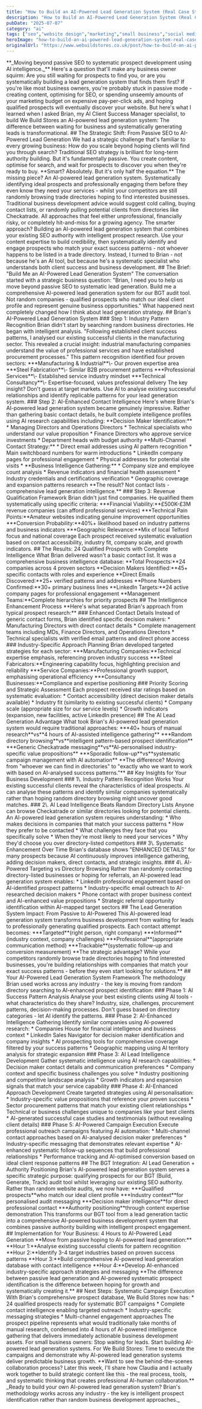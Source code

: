 ```yaml
---
title: "How to Build an AI-Powered Lead Generation System (Real Case Study)"
description: "How to Build an AI-Powered Lead Generation System (Real Case Study)"
pubDate: "2025-07-07"
category: "ai"
tags: ["seo","website design","marketing","small business","social media"]
heroImage: "how-to-build-an-ai-powered-lead-generation-system-real-case-study"
originalUrl: "https://www.webuildstores.co.uk/post/how-to-build-an-ai-powered-lead-generation-system-real-case-study"
---
```




<BlogHeroImage src={heroImage} alt="How to Build an AI-Powered Lead Generation System (Real Case Study)" />
**_Moving beyond passive SEO to systematic prospect development using AI intelligence._**
Here's a question that'll make any business owner squirm: Are you still waiting for prospects to find you, or are you systematically building a lead generation system that finds them first?
If you're like most business owners, you're probably stuck in passive mode - creating content, optimising for SEO, or spending unseemly amounts of your marketing budget on expensive pay-per-click ads, and hoping qualified prospects will eventually discover your website.
But here's what I learned when I asked Brian, my AI Client Success Manager specialist, to build We Build Stores an AI-powered lead generation system: The difference between waiting for business and systematically generating leads is transformational.
## The Strategic Shift: From Passive SEO to AI-Powered Lead Generation
We had a strategic challenge that's familiar to every growing business: How do you scale beyond hoping clients will find you through search?
Traditional SEO strategy is brilliant for long-term authority building. But it's fundamentally passive. You create content, optimise for search, and wait for prospects to discover you when they're ready to buy.
**Smart? Absolutely. But it's only half the equation.**
The missing piece? An AI-powered lead generation system. Systematically identifying ideal prospects and professionally engaging them before they even know they need your services - whilst your competitors are still randomly browsing trade directories hoping to find interested businesses.
Traditional business development advice would suggest cold calling, buying contact lists, or randomly pulling potential clients from directories like Checkatrade. All approaches that feel either unprofessional, financially risky, or completely hit-and-miss for a growing agency.
The smarter approach? Building an AI-powered lead generation system that combines your existing SEO authority with intelligent prospect research. Use your content expertise to build credibility, then systematically identify and engage prospects who match your exact success patterns - not whoever happens to be listed in a trade directory.
Instead, I turned to Brian - not because he's an AI tool, but because he's a systematic specialist who understands both client success and business development.
## The Brief: "Build Me an AI-Powered Lead Generation System"
The conversation started with a strategic business question:
"Brian, I need you to help us move beyond passive SEO to systematic lead generation. Build me a comprehensive AI-powered lead generation system for our BGT audit tool. Not random companies - qualified prospects who match our ideal client profile and represent genuine business opportunities."
What happened next completely changed how I think about lead generation strategy.
## Brian's AI-Powered Lead Generation System
### Step 1: Industry Pattern Recognition
Brian didn't start by searching random business directories. He began with intelligent analysis.
"Following established client success patterns, I analysed our existing successful clients in the manufacturing sector. This revealed a crucial insight: industrial manufacturing companies understand the value of professional services and have established procurement processes."
This pattern recognition identified four proven sectors:
 ***Manufacturing & Industrial**\- Our proven expertise area
 ***Steel Fabrication**\- Similar B2B procurement patterns
 ***Professional Services**\- Established service industry mindset
 ***Technical Consultancy**\- Expertise-focused, values professional delivery
The key insight? Don't guess at target markets. Use AI to analyse existing successful relationships and identify replicable patterns for your lead generation system.
### Step 2: AI-Enhanced Contact Intelligence
Here's where Brian's AI-powered lead generation system became genuinely impressive.
Rather than gathering basic contact details, he built complete intelligence profiles using AI research capabilities including:
**Decision Maker Identification:**
 * Managing Directors and Operations Directors
 * Technical specialists who understand our value proposition
 * Finance Directors who approve service investments
 * Department heads with budget authority
**Multi-Channel Contact Strategy:**
 * Direct email addresses using AI pattern recognition
 * Main switchboard numbers for warm introductions
 * LinkedIn company pages for professional engagement
 * Physical addresses for potential site visits
 *
**Business Intelligence Gathering:**
 * Company size and employee count analysis
 * Revenue indicators and financial health assessment
 * Industry credentials and certifications verification
 * Geographic coverage and expansion patterns research
**The result? Not contact lists - comprehensive lead generation intelligence.**
### Step 3: Revenue Qualification Framework
Brian didn't just find companies. He qualified them systematically using specific criteria:
 ***Financial Viability:**£500K-£3M revenue companies (can afford professional services)
 ***Technical Pain Points:**Amateur websites indicating genuine improvement opportunities
 ***Conversion Probability:**40%+ likelihood based on industry patterns and business indicators
 ***Geographic Relevance:**Mix of local Telford focus and national coverage
Each prospect received systematic evaluation based on contact accessibility, industry fit, company scale, and growth indicators.
## The Results: 24 Qualified Prospects with Complete Intelligence
What Brian delivered wasn't a basic contact list. It was a comprehensive business intelligence database:
**Total Prospects:**24 companies across 4 proven sectors
**Decision Makers Identified:**45+ specific contacts with roles and experience
**Direct Emails Discovered:**25+ verified patterns and addresses
**Phone Numbers Confirmed:**30+ primary business lines
**LinkedIn Targets:**24 active company pages for professional engagement
**Management Teams:**Complete hierarchies for priority prospects
## The Intelligence Enhancement Process
**Here's what separated Brian's approach from typical prospect research:**
### Enhanced Contact Details
Instead of generic contact forms, Brian identified specific decision makers:
 * Manufacturing Directors with direct contact details
 * Complete management teams including MDs, Finance Directors, and Operations Directors
 * Technical specialists with verified email patterns and direct phone access
### Industry-Specific Approach Planning
Brian developed targeted strategies for each sector:
 ***Manufacturing Companies:**Technical expertise emphasis, referencing proven industry success
 ***Steel Fabricators:**Engineering capability focus, highlighting precision and reliability
 ***Service Companies:**Professional growth support, emphasising operational efficiency
 ***Consultancy Businesses:**Compliance and expertise positioning
### Priority Scoring and Strategic Assessment
Each prospect received star ratings based on systematic evaluation:
 * Contact accessibility (direct decision maker details available)
 * Industry fit (similarity to existing successful clients)
 * Company scale (appropriate size for our service levels)
 * Growth indicators (expansion, new facilities, active LinkedIn presence)
## The AI Lead Generation Advantage
What took Brian's AI-powered lead generation system would require traditional approaches:
 ***40+ hours of manual research**vs**4 hours of AI-assisted intelligence gathering**
 ***Random directory browsing**vs**intelligent pattern-based prospect identification**
 ***Generic Checkatrade messaging**vs**AI-personalised industry-specific value propositions**
 ***Sporadic follow-up**vs**systematic campaign management with AI automation**
**The difference? Moving from "whoever we can find in directories" to "exactly who we want to work with based on AI-analysed success patterns."**
## Key Insights for Your Business Development
### 1\. Industry Pattern Recognition Works
Your existing successful clients reveal the characteristics of ideal prospects. AI can analyse these patterns and identify similar companies systematically rather than hoping random directory browsing might uncover good matches.
### 2\. AI Lead Intelligence Beats Random Directory Lists
Anyone can browse Checkatrade or similar directories looking for potential clients. An AI-powered lead generation system requires understanding:
 * Who makes decisions in companies that match your success patterns
 * How they prefer to be contacted
 * What challenges they face that you specifically solve
 * When they're most likely to need your services
 * Why they'd choose you over directory-listed competitors
### 3\. Systematic Enhancement Over Time
Brian's database shows "ENHANCED DETAILS" for many prospects because AI continuously improves intelligence gathering, adding decision makers, direct contacts, and strategic insights.
### 4\. AI-Powered Targeting vs Directory Browsing
Rather than randomly contacting directory-listed businesses or hoping for referrals, an AI-powered lead generation system enables:
 * LinkedIn professional engagement based on AI-identified prospect patterns
 * Industry-specific email outreach to AI-researched decision makers
 * Phone contact with proper business context and AI-enhanced value propositions
 * Strategic referral opportunity identification within AI-mapped target sectors
## The Lead Generation System Impact: From Passive to AI-Powered
This AI-powered lead generation system transforms business development from waiting for leads to professionally generating qualified prospects.
Each contact attempt becomes:
 ***Targeted**(right person, right company)
 ***Informed**(industry context, company challenges)
 ***Professional**(appropriate communication method)
 ***Trackable**(systematic follow-up and conversion measurement)
**The strategic advantage? While your competitors randomly browse trade directories hoping to find interested businesses, you're building relationships with companies that match your exact success patterns - before they even start looking for solutions.**
## Your AI-Powered Lead Generation System Framework
The methodology Brian used works across any industry - the key is moving from random directory searching to AI-enhanced prospect identification:
### Phase 1: AI Success Pattern Analysis
Analyse your best existing clients using AI tools - what characteristics do they share? Industry, size, challenges, procurement patterns, decision-making processes. Don't guess based on directory categories - let AI identify the patterns.
### Phase 2: AI-Enhanced Intelligence Gathering
Identify similar companies using AI-powered research:
 * Companies House for financial intelligence and business context
 * LinkedIn Sales Navigator for decision maker identification and company insights
 * AI prospecting tools for comprehensive coverage filtered by your success patterns
 * Geographic mapping using AI territory analysis for strategic expansion
### Phase 3: AI Lead Intelligence Development
Gather systematic intelligence using AI research capabilities:
 * Decision maker contact details and communication preferences
 * Company context and specific business challenges you solve
 * Industry positioning and competitive landscape analysis
 * Growth indicators and expansion signals that match your service capability
### Phase 4: AI-Enhanced Approach Development
Create targeted strategies using AI personalisation:
 * Industry-specific value propositions that reference your proven success
 * Sector procurement patterns that match your existing client relationships
 * Technical or business challenges unique to companies like your best clients
 * AI-generated successful case studies and testimonials (without revealing client details)
### Phase 5: AI-Powered Campaign Execution
Execute professional outreach campaigns featuring AI automation:
 * Multi-channel contact approaches based on AI-analysed decision maker preferences
 * Industry-specific messaging that demonstrates relevant expertise
 * AI-enhanced systematic follow-up sequences that build professional relationships
 * Performance tracking and AI-optimised conversion based on ideal client response patterns
## The BGT Integration: AI Lead Generation + Authority Positioning
Brian's AI-powered lead generation system serves a specific strategic purpose: qualifying prospects for our BGT (Build, Generate, Track) audit tool whilst leveraging our existing SEO authority.
Rather than random website audits, we now have:
 ***Qualified prospects**who match our ideal client profile
 ***Industry context**for personalised audit messaging
 ***Decision maker intelligence**for direct professional contact
 ***Authority positioning**through content expertise demonstration
This transforms our BGT tool from a lead generation tactic into a comprehensive AI-powered business development system that combines passive authority building with intelligent prospect engagement.
## Implementation for Your Business: 4 Hours to AI-Powered Lead Generation
**Move from passive hoping to AI-powered lead generation:**
**Hour 1:**Analyse existing successful clients for pattern recognition
**Hour 2:**Identify 3-4 target industries based on proven success patterns
**Hour 3:**Build comprehensive AI-powered lead generation database with contact intelligence
**Hour 4:**Develop AI-enhanced industry-specific approach strategies and messaging
**The difference between passive lead generation and AI-powered systematic prospect identification is the difference between hoping for growth and systematically creating it.**
## Next Steps: Systematic Campaign Execution
With Brian's comprehensive prospect database, We Build Stores now has:
 * 24 qualified prospects ready for systematic BGT campaigns
 * Complete contact intelligence enabling targeted outreach
 * Industry-specific messaging strategies
 * Multi-channel engagement approaches
The prospect pipeline represents what would traditionally take months of manual research, condensed into 4 hours of AI-powered intelligence gathering that delivers immediately actionable business development assets.
For small business owners: Stop waiting for leads. Start building AI-powered lead generation systems.
For We Build Stores: Time to execute the campaigns and demonstrate why AI-powered lead generation systems deliver predictable business growth.
**Want to see the behind-the-scenes collaboration process? Later this week, I'll share how Claudia and I actually work together to build strategic content like this - the real process, tools, and systematic thinking that creates professional AI-human collaboration.**
_Ready to build your own AI-powered lead generation system? Brian's methodology works across any industry - the key is intelligent prospect identification rather than random business development approaches._
